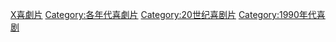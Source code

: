 [[Category:1990年代電影作品|X喜劇片]]
[[Category:各年代喜劇片|Category:各年代喜劇片]]
[[Category:20世纪喜剧片|Category:20世纪喜剧片]]
[[Category:1990年代喜剧|Category:1990年代喜剧]]